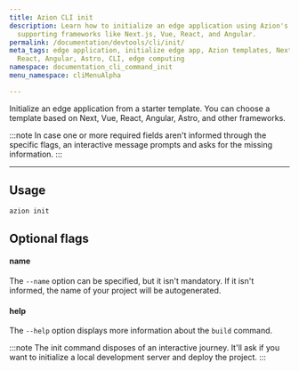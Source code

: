 ```yaml
---
title: Azion CLI init
description: Learn how to initialize an edge application using Azion's diverse templates,
  supporting frameworks like Next.js, Vue, React, and Angular.
permalink: /documentation/devtools/cli/init/
meta_tags: edge application, initialize edge app, Azion templates, Next.js, Vue.js,
  React, Angular, Astro, CLI, edge computing
namespace: documentation_cli_command_init
menu_namespace: cliMenuAlpha

---
```


Initialize an edge application from a starter template. You can choose a template based on Next, Vue, React, Angular, Astro, and other frameworks.

:::note 
In case one or more required fields aren't informed through the specific flags, an interactive message prompts and asks for the missing information.
:::

---

## Usage

```sh
azion init
```

## Optional flags

#### name

The `--name` option can be specified, but it isn't mandatory. If it isn't informed, the name of your project will be autogenerated.

#### help

The `--help` option displays more information about the `build` command.

:::note 
The init command disposes of an interactive journey. It'll ask if you want to initialize a local development server and deploy the project.
:::
